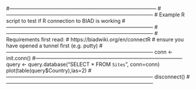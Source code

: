 #--------------------------------------------------------------------------------------
#--------------------------------------------------------------------------------------
# Example R script to test if R connection to BIAD is working
#--------------------------------------------------------------------------------------
#--------------------------------------------------------------------------------------
# Requirements first read:
# https://biadwiki.org/en/connectR
# ensure you have opened a tunnel first (e.g. putty)
#--------------------------------------------------------------------------------------
conn  <-  init.conn()
#--------------------------------------------------------------------------------------
query <- query.database("SELECT * FROM `Sites`", conn=conn)
plot(table(query$Country),las=2)
#--------------------------------------------------------------------------------------
disconnect()
#--------------------------------------------------------------------------------------
